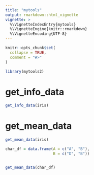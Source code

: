 ```yaml
---
title: "mytools"
output: rmarkdown::html_vignette
vignette: >
  %\VignetteIndexEntry{mytools}
  %\VignetteEngine{knitr::rmarkdown}
  %\VignetteEncoding{UTF-8}
---
```


```r
knitr::opts_chunk$set(
  collapse = TRUE,
  comment = "#>"
)
```

```r
library(mytools2)
```

<!-- WARNING - This vignette is generated by {fusen} from /dev/flat_minimal.Rmd: do not edit by hand -->

<!--
You need to run the 'description' chunk in the '0-dev_history.Rmd' file before continuing your code there.
-->


# get_info_data

```r
get_info_data(iris)
```

# get_mean_data

```r
get_mean_data(iris)

char_df = data.frame(A = c("A", "B"),
                     B = c("D", "B"))


get_mean_data(char_df)
```

